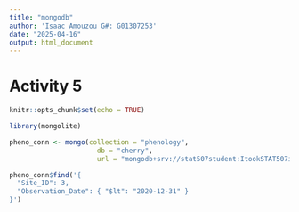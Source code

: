---
title: "mongodb"
author: 'Isaac Amouzou G#: G01307253'
date: "2025-04-16"
output: html_document
---

# Activity 5

```{r setup, include=FALSE}
knitr::opts_chunk$set(echo = TRUE)
```

```{r}
library(mongolite)
```

```{r}
pheno_conn <- mongo(collection = "phenology",
                      db = "cherry",
                      url = "mongodb+srv://stat507student:ItookSTAT507inSpring25@cluster0.7vw4cpv.mongodb.net/?retryWrites=true&w=majority&appName=Cluster0")
```

```{r}
pheno_conn$find('{
  "Site_ID": 3,
  "Observation_Date": { "$lt": "2020-12-31" }
}')
```


